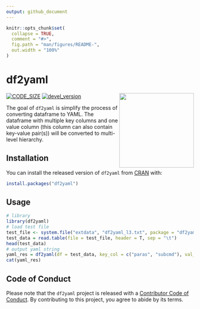 ```yaml
---
output: github_document
---
```


<!-- README.md is generated from README.Rmd. Please edit that file -->

```r
knitr::opts_chunk$set(
  collapse = TRUE,
  comment = "#>",
  fig.path = "man/figures/README-",
  out.width = "100%"
)
```

# df2yaml

<img src = "man/figures/df2yaml.png" align = "right" width = "200"/>

[![CODE_SIZE](https://img.shields.io/github/languages/code-size/showteeth/df2yaml.svg)](https://github.com/showteeth/df2yaml)
[![devel_version](https://img.shields.io/badge/devel%20version-0.2.0-blue.svg)](https://github.com/showteeth/df2yaml)

The goal of `df2yaml` is simplify the process of converting dataframe to YAML. The dataframe with multiple key columns and one value column (this column can also contain key-value pair(s)) will be converted to multi-level hierarchy.

## Installation

You can install the released version of `df2yaml` from [CRAN](https://CRAN.R-project.org) with:

``` r
install.packages("df2yaml")
```

## Usage
```r
# library
library(df2yaml)
# load test file
test_file <- system.file("extdata", "df2yaml_l3.txt", package = "df2yaml")
test_data = read.table(file = test_file, header = T, sep = "\t")
head(test_data)
# output yaml string
yaml_res = df2yaml(df = test_data, key_col = c("paras", "subcmd"), val_col = "values")
cat(yaml_res)
```

## Code of Conduct
  
  Please note that the `df2yaml` project is released with a [Contributor Code of Conduct](https://contributor-covenant.org/version/2/0/CODE_OF_CONDUCT.html). By contributing to this project, you agree to abide by its terms.


